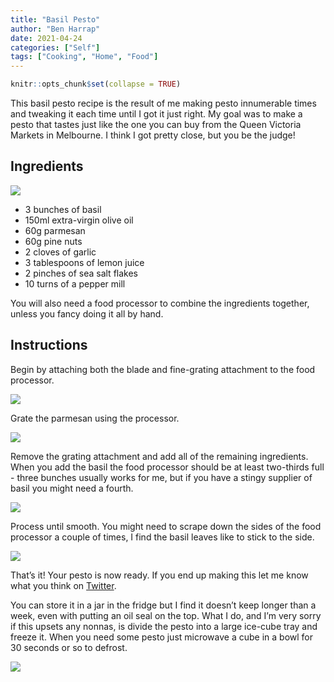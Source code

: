 ```yaml
---
title: "Basil Pesto"
author: "Ben Harrap"
date: 2021-04-24
categories: ["Self"]
tags: ["Cooking", "Home", "Food"]
---
```


```r
knitr::opts_chunk$set(collapse = TRUE)
```

This basil pesto recipe is the result of me making pesto innumerable times and tweaking it each time until I got it just right. My goal was to make a pesto that tastes just like the one you can buy from the Queen Victoria Markets in Melbourne. I think I got pretty close, but you be the judge!

## Ingredients

![](/img/basil-pesto/ingredients.png)

- 3 bunches of basil
- 150ml extra-virgin olive oil
- 60g parmesan
- 60g pine nuts
- 2 cloves of garlic
- 3 tablespoons of lemon juice
- 2 pinches of sea salt flakes
- 10 turns of a pepper mill

You will also need a food processor to combine the ingredients together, unless you fancy doing it all by hand.

## Instructions

Begin by attaching both the blade and fine-grating attachment to the food processor.

![](/img/basil-pesto/food-processor.png)

Grate the parmesan using the processor.

![](/img/basil-pesto/grated-parmesan.png)

Remove the grating attachment and add all of the remaining ingredients. When you add the basil the food processor should be at least two-thirds full - three bunches usually works for me, but if you have a stingy supplier of basil you might need a fourth.

![](/img/basil-pesto/ingredients-in-processor.png)

Process until smooth. You might need to scrape down the sides of the food processor a couple of times, I find the basil leaves like to stick to the side.

![](/img/basil-pesto/pesto-after.png)

That's it! Your pesto is now ready. If you end up making this let me know what you think on [Twitter](https://twitter.com/BHarrap){target="_blank"}.

You can store it in a jar in the fridge but I find it doesn't keep longer than a week, even with putting an oil seal on the top. What I do, and I'm very sorry if this upsets any nonnas, is divide the pesto into a large ice-cube tray and freeze it. When you need some pesto just microwave a cube in a bowl for 30 seconds or so to defrost.

![](/img/basil-pesto/pesto-cubes.png)